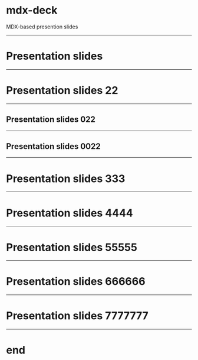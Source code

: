 
# mdx-deck

MDX-based presention slides

---

# Presentation slides

---

# Presentation slides 22

---

## Presentation slides 022

---

## Presentation slides 0022

---

# Presentation slides 333

---


# Presentation slides 4444

---


# Presentation slides 55555

---


# Presentation slides 666666

---


# Presentation slides 7777777

---

# end
